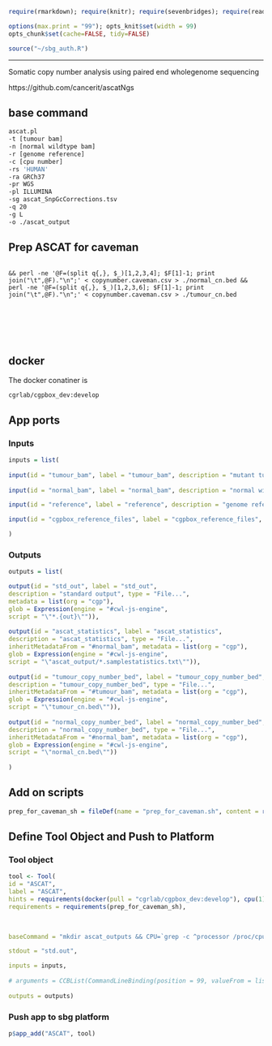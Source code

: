
```r
require(rmarkdown); require(knitr); require(sevenbridges); require(readr)

options(max.print = "99"); opts_knit$set(width = 99)
opts_chunk$set(cache=FALSE, tidy=FALSE)

source("~/sbg_auth.R")

```

<hr>

Somatic copy number analysis using paired end wholegenome sequencing

https://github.com/cancerit/ascatNgs

## base command

```sh

ascat.pl
-t [tumour bam]
-n [normal wildtype bam]
-r [genome reference]
-c [cpu number]
-rs 'HUMAN' 
-ra GRCh37 
-pr WGS
-pl ILLUMINA
-sg ascat_SnpGcCorrections.tsv
-q 20
-g L
-o ./ascat_output

```


## Prep ASCAT for caveman

```

&& perl -ne '@F=(split q{,}, $_)[1,2,3,4]; $F[1]-1; print join("\t",@F)."\n";' < copynumber.caveman.csv > ./normal_cn.bed && perl -ne '@F=(split q{,}, $_)[1,2,3,6]; $F[1]-1; print join("\t",@F)."\n";' < copynumber.caveman.csv > ./tumour_cn.bed

```


<br><br><br><br>

## docker 

The docker conatiner is

``` cgrlab/cgpbox_dev:develop ```


## App ports {.tabset .tabset-fade .tabset-tabs}

### Inputs

```r

inputs = list(
  
input(id = "tumour_bam", label = "tumour_bam", description = "mutant tumour bam", type = "File", secondaryFiles = list(".bai"), prefix = "-t"),
  
input(id = "normal_bam", label = "normal_bam", description = "normal wildtype bam", type = "File", secondaryFiles = list(".bai"), prefix = "-n"),

input(id = "reference", label = "reference", description = "genome reference", type = "File", secondaryFiles = list(".fai"), prefix = "-r"),

input(id = "cgpbox_reference_files", label = "cgpbox_reference_files", description = "extracted reference files", type = "File", prefix = "-sg")

)

```

### Outputs

```r

outputs = list(

output(id = "std_out", label = "std_out", 
description = "standard output", type = "File...",
metadata = list(org = "cgp"),
glob = Expression(engine = "#cwl-js-engine",
script = "\"*.{out}\"")),
  
output(id = "ascat_statistics", label = "ascat_statistics", 
description = "ascat_statistics", type = "File...",
inheritMetadataFrom = "#normal_bam", metadata = list(org = "cgp"),
glob = Expression(engine = "#cwl-js-engine",
script = "\"ascat_output/*.samplestatistics.txt\"")),
  
output(id = "tumour_copy_number_bed", label = "tumour_copy_number_bed", 
description = "tumour_copy_number_bed", type = "File...",
inheritMetadataFrom = "#tumour_bam", metadata = list(org = "cgp"),
glob = Expression(engine = "#cwl-js-engine",
script = "\"tumour_cn.bed\"")),
  
output(id = "normal_copy_number_bed", label = "normal_copy_number_bed", 
description = "normal_copy_number_bed", type = "File...",
inheritMetadataFrom = "#normal_bam", metadata = list(org = "cgp"),
glob = Expression(engine = "#cwl-js-engine",
script = "\"normal_cn.bed\""))
 
)


```

## Add on scripts {.tabset .tabset-fade .tabset-tabs}

```r

prep_for_caveman_sh = fileDef(name = "prep_for_caveman.sh", content = read_file("prep_for_caveman.sh"))

```

## Define Tool Object and Push to Platform {.tabset .tabset-fade .tabset-tabs}
  
### Tool object

```r

tool <- Tool(
id = "ASCAT", 
label = "ASCAT",
hints = requirements(docker(pull = "cgrlab/cgpbox_dev:develop"), cpu(1), mem(1000)),
requirements = requirements(prep_for_caveman_sh),

  
  
baseCommand = "mkdir ascat_outputs && CPU=`grep -c ^processor /proc/cpuinfo` && OUT_DIR=`pwd` && ascat.pl -c $CPU -rs 'Human' -ra NCBI37 -pr WGS -pl ILLUMINA -q 20 -g L -o $OUT_DIR",

stdout = "std.out",

inputs = inputs,
  
# arguments = CCBList(CommandLineBinding(position = 99, valueFrom = list("\"&& sh prep_for_caveman.sh\""))), 
  
outputs = outputs)


```

### Push app to sbg platform

```r

p$app_add("ASCAT", tool)


```
